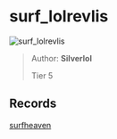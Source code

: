 
# surf_lolrevlis

![surf_lolrevlis](https://raw.githubusercontent.com/Sayt123/SurfMapPics/Maps-and-bonuses/csgo/surf_lolrevlis.jpg)

> Author: **Silverlol**
>
> Tier 5

## Records

[surfheaven](https://surfheaven.eu/map/surf_lolrevlis)
